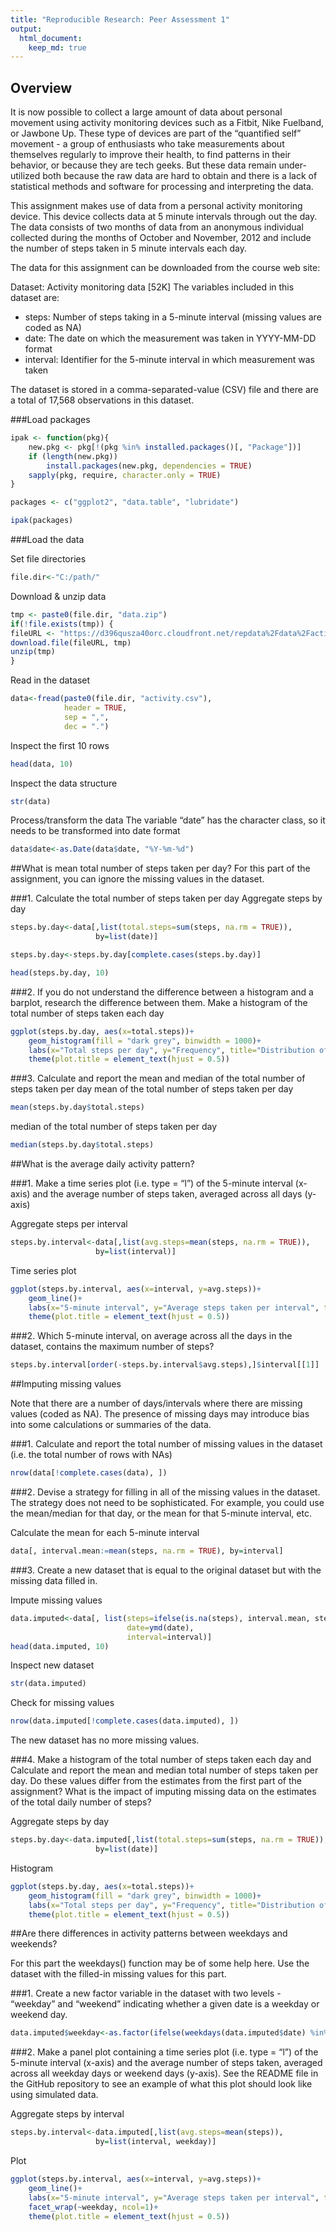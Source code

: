 ```yaml
---
title: "Reproducible Research: Peer Assessment 1"
output: 
  html_document:
    keep_md: true
---
```


## Overview
It is now possible to collect a large amount of data about personal movement using activity monitoring devices such as a Fitbit, Nike Fuelband, or Jawbone Up. These type of devices are part of the "quantified self" movement - a group of enthusiasts who take measurements about themselves regularly to improve their health, to find patterns in their behavior, or because they are tech geeks. But these data remain under-utilized both because the raw data are hard to obtain and there is a lack of statistical methods and software for processing and interpreting the data.

This assignment makes use of data from a personal activity monitoring device. This device collects data at 5 minute intervals through out the day. The data consists of two months of data from an anonymous individual collected during the months of October and November, 2012 and include the number of steps taken in 5 minute intervals each day.

The data for this assignment can be downloaded from the course web site:

Dataset: Activity monitoring data [52K]
The variables included in this dataset are:

- steps: Number of steps taking in a 5-minute interval (missing values are coded as NA)
- date: The date on which the measurement was taken in YYYY-MM-DD format
- interval: Identifier for the 5-minute interval in which measurement was taken

The dataset is stored in a comma-separated-value (CSV) file and there are a total of 17,568 observations in this dataset.

###Load packages

```r
ipak <- function(pkg){
    new.pkg <- pkg[!(pkg %in% installed.packages()[, "Package"])]
    if (length(new.pkg)) 
        install.packages(new.pkg, dependencies = TRUE)
    sapply(pkg, require, character.only = TRUE)
}

packages <- c("ggplot2", "data.table", "lubridate")

ipak(packages)
```

###Load the data

Set file directories
```r
file.dir<-"C:/path/"
```

Download & unzip data
```r
tmp <- paste0(file.dir, "data.zip")
if(!file.exists(tmp)) {
fileURL <- "https://d396qusza40orc.cloudfront.net/repdata%2Fdata%2Factivity.zip"
download.file(fileURL, tmp)
unzip(tmp)
}
```

Read in the dataset
```r
data<-fread(paste0(file.dir, "activity.csv"),
            header = TRUE,
            sep = ",",
            dec = ".")
```

Inspect the first 10 rows
```r
head(data, 10)
```

Inspect the data structure
```r
str(data)
```

Process/transform the data
The variable "date" has the character class, so it needs to be transformed into date format

```r
data$date<-as.Date(data$date, "%Y-%m-%d")
```

##What is mean total number of steps taken per day? 
For this part of the assignment, you can ignore the missing values in the dataset.

###1. Calculate the total number of steps taken per day
Aggregate steps by day
```r
steps.by.day<-data[,list(total.steps=sum(steps, na.rm = TRUE)),
                   by=list(date)]

steps.by.day<-steps.by.day[complete.cases(steps.by.day)]

head(steps.by.day, 10)
```

###2. If you do not understand the difference between a histogram and a barplot, research the difference between them. Make a histogram of the total number of steps taken each day
```r
ggplot(steps.by.day, aes(x=total.steps))+
    geom_histogram(fill = "dark grey", binwidth = 1000)+
    labs(x="Total steps per day", y="Frequency", title="Distribution of total steps\n taken per day")+
    theme(plot.title = element_text(hjust = 0.5))
```

###3. Calculate and report the mean and median of the total number of steps taken per day
mean of the total number of steps taken per day
```r
mean(steps.by.day$total.steps)
```

median of the total number of steps taken per day
```r
median(steps.by.day$total.steps)
```

##What is the average daily activity pattern?

###1. Make a time series plot (i.e. type = "l") of the 5-minute interval (x-axis) and the average number of steps taken, averaged across all days (y-axis)

Aggregate steps per interval
```r
steps.by.interval<-data[,list(avg.steps=mean(steps, na.rm = TRUE)),
                   by=list(interval)]

```

Time series plot
```r
ggplot(steps.by.interval, aes(x=interval, y=avg.steps))+
    geom_line()+
    labs(x="5-minute interval", y="Average steps taken per interval", title="Time series of average steps\n taken per 5-minute interval")+
    theme(plot.title = element_text(hjust = 0.5))
```

###2. Which 5-minute interval, on average across all the days in the dataset, contains the maximum number of steps?
```r
steps.by.interval[order(-steps.by.interval$avg.steps),]$interval[[1]]

```

##Imputing missing values

Note that there are a number of days/intervals where there are missing values (coded as NA). The presence of missing days may introduce bias into some calculations or summaries of the data.

###1. Calculate and report the total number of missing values in the dataset (i.e. the total number of rows with NAs)
```r
nrow(data[!complete.cases(data), ])
```

###2. Devise a strategy for filling in all of the missing values in the dataset. The strategy does not need to be sophisticated. For example, you could use the mean/median for that day, or the mean for that 5-minute interval, etc.

Calculate the mean for each 5-minute interval
```r
data[, interval.mean:=mean(steps, na.rm = TRUE), by=interval]
```

###3. Create a new dataset that is equal to the original dataset but with the missing data filled in.

Impute missing values
```r
data.imputed<-data[, list(steps=ifelse(is.na(steps), interval.mean, steps),
                          date=ymd(date),
                          interval=interval)]
head(data.imputed, 10)
```

Inspect new dataset
```r
str(data.imputed)
```

Check for missing values
```r
nrow(data.imputed[!complete.cases(data.imputed), ])
```
The new dataset has no more missing values.

###4. Make a histogram of the total number of steps taken each day and Calculate and report the mean and median total number of steps taken per day. Do these values differ from the estimates from the first part of the assignment? What is the impact of imputing missing data on the estimates of the total daily number of steps?

Aggregate steps by day
```r
steps.by.day<-data.imputed[,list(total.steps=sum(steps, na.rm = TRUE)),
                   by=list(date)]
```

Histogram
```r
ggplot(steps.by.day, aes(x=total.steps))+
    geom_histogram(fill = "dark grey", binwidth = 1000)+
    labs(x="Total steps per day", y="Frequency", title="Distribution of total steps\n taken per day (No missings)")+
    theme(plot.title = element_text(hjust = 0.5))

```

##Are there differences in activity patterns between weekdays and weekends?

For this part the weekdays() function may be of some help here. Use the dataset with the filled-in missing values for this part.

###1. Create a new factor variable in the dataset with two levels - "weekday" and "weekend" indicating whether a given date is a weekday or weekend day.

```r
data.imputed$weekday<-as.factor(ifelse(weekdays(data.imputed$date) %in% c("Saturday", "Sunday"), "weekend", "weekday"))
```

###2. Make a panel plot containing a time series plot (i.e. type = "l") of the 5-minute interval (x-axis) and the average number of steps taken, averaged across all weekday days or weekend days (y-axis). See the README file in the GitHub repository to see an example of what this plot should look like using simulated data.

Aggregate steps by interval
```r
steps.by.interval<-data.imputed[,list(avg.steps=mean(steps)),
                   by=list(interval, weekday)]
```

Plot
```r
ggplot(steps.by.interval, aes(x=interval, y=avg.steps))+
    geom_line()+
    labs(x="5-minute interval", y="Average steps taken per interval", title="Time series of average steps\n taken per 5-minute interval")+
    facet_wrap(~weekday, ncol=1)+
    theme(plot.title = element_text(hjust = 0.5))
```
